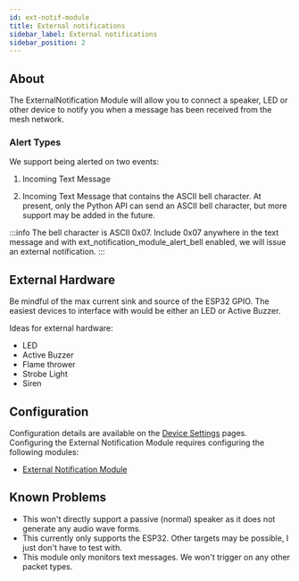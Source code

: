 ```yaml
---
id: ext-notif-module
title: External notifications
sidebar_label: External notifications
sidebar_position: 2
---
```



## About

The ExternalNotification Module will allow you to connect a speaker, LED or other device to notify you when a message has been received from the mesh network.

### Alert Types

We support being alerted on two events:

1. Incoming Text Message

2. Incoming Text Message that contains the ASCII bell character. At present, only the Python API can send an ASCII bell character, but more support may be added in the future.

:::info
The bell character is ASCII 0x07. Include 0x07 anywhere in the text message and with ext_notification_module_alert_bell enabled, we will issue an external notification.
:::

## External Hardware

Be mindful of the max current sink and source of the ESP32 GPIO. The easiest devices to interface with would be either an LED or Active Buzzer.

Ideas for external hardware:

- LED
- Active Buzzer
- Flame thrower
- Strobe Light
- Siren

## Configuration

Configuration details are available on the [Device Settings](/docs/settings) pages. Configuring the External Notification Module requires configuring the following modules:
- [External Notification Module](/docs/settings/modules/external-notification-module)

## Known Problems

- This won't directly support a passive (normal) speaker as it does not generate any audio wave forms.
- This currently only supports the ESP32. Other targets may be possible, I just don't have to test with.
- This module only monitors text messages. We won't trigger on any other packet types.
